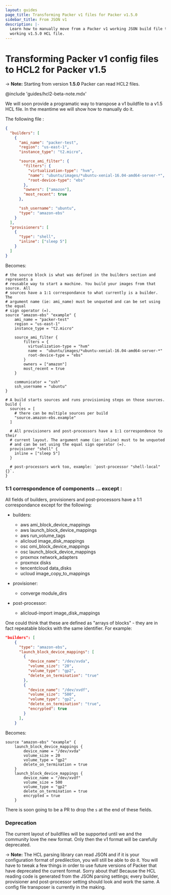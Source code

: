 ```yaml
---
layout: guides
page_title: Transforming Packer v1 files for Packer v1.5.0
sidebar_title: From JSON v1
description: |-
  Learn how to manually move from a Packer v1 working JSON build file to a
  working v1.5.0 HCL file.
---
```


# Transforming Packer v1 config files to HCL2 for Packer v1.5

-> **Note:** Starting from version **1.5.0** Packer can read HCL2 files.

@include 'guides/hcl2-beta-note.mdx'

We will soon provide a programatic way to transpose a v1 buildfile to a v1.5
HCL file. In the meantime we will show how to manually do it.

The following file :

```json
{
  "builders": [
    {
      "ami_name": "packer-test",
      "region": "us-east-1",
      "instance_type": "t2.micro",

      "source_ami_filter": {
        "filters": {
          "virtualization-type": "hvm",
          "name": "ubuntu/images/*ubuntu-xenial-16.04-amd64-server-*",
          "root-device-type": "ebs"
        },
        "owners": ["amazon"],
        "most_recent": true
      },

      "ssh_username": "ubuntu",
      "type": "amazon-ebs"
    }
  ],
  "provisioners": [
    {
      "type": "shell",
      "inline": ["sleep 5"]
    }
  ]
}
```

Becomes:

```hcl
# the source block is what was defined in the builders section and represents a
# reusable way to start a machine. You build your images from that source. All
# sources have a 1:1 correspondance to what currently is a builder. The
# argument name (ie: ami_name) must be unquoted and can be set using the equal
# sign operator (=).
source "amazon-ebs" "example" {
    ami_name = "packer-test"
    region = "us-east-1"
    instance_type = "t2.micro"

    source_ami_filter {
        filters = {
          virtualization-type = "hvm"
          name =  "ubuntu/images/*ubuntu-xenial-16.04-amd64-server-*"
          root-device-type = "ebs"
        }
        owners = ["amazon"]
        most_recent = true
    }

    communicator = "ssh"
    ssh_username = "ubuntu"
}

# A build starts sources and runs provisioning steps on those sources.
build {
  sources = [
    # there can be multiple sources per build
    "source.amazon-ebs.example"
  ]

  # All provisioners and post-processors have a 1:1 correspondence to their
  # current layout. The argument name (ie: inline) must to be unquoted
  # and can be set using the equal sign operator (=).
  provisioner "shell" {
    inline = ["sleep 5"]
  }

  # post-processors work too, example: `post-processor "shell-local" {}`.
}

```

### 1:1 correspondence of components ... except :

All fields of builders, provisioners and post-processors have a 1:1
correspondance except for the following:

- builders:

  - aws ami_block_device_mappings
  - aws launch_block_device_mappings
  - aws run_volume_tags
  - alicloud image_disk_mappings
  - osc omi_block_device_mappings
  - osc launch_block_device_mappings
  - proxmox network_adapters
  - proxmox disks
  - tencentcloud data_disks
  - ucloud image_copy_to_mappings

- provisioner:

  - converge module_dirs

- post-processor:
  - alicloud-import image_disk_mappings

One could think that these are defined as "arrays of blocks" - they are in fact
repeatable blocks with the same identifier. For example:

```json
"builders": [
    {
      "type": "amazon-ebs",
      "launch_block_device_mappings": [
        {
          "device_name": "/dev/xvda",
          "volume_size": "20",
          "volume_type": "gp2",
          "delete_on_termination": "true"
        },
        {
          "device_name": "/dev/xvdf",
          "volume_size": "500",
          "volume_type": "gp2",
          "delete_on_termination": "true",
          "encrypted": true
        }
      ],
    }
```

Becomes:

```hcl
source "amazon-ebs" "example" {
    launch_block_device_mappings {
        device_name = "/dev/xvda"
        volume_size = 20
        volume_type = "gp2"
        delete_on_termination = true
    }
    launch_block_device_mappings {
        device_name = "/dev/xvdf"
        volume_size = 500
        volume_type = "gp2"
        delete_on_termination = true
        encrypted = true
    }
```

There is soon going to be a PR to drop the `s` at the end of these fields.

### Deprecation

The current layout of buildfiles will be supported until we and the community
love the new format. Only then the v1 format will be carefully deprecated.

-> **Note:** The HCL parsing library can read JSON and if it is your
configuration format of predilection, you will still be able to do it. You will
have to tweak a few things in order to use future versions of Packer that have
deprecated the current format. Sorry about that! Because the HCL reading code
is generated from the JSON parsing settings; every builder, provisioner and
post-processor setting should look and work the same. A config file transposer
is currently in the making.

